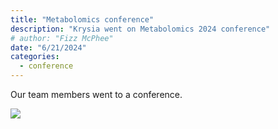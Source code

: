 ```yaml
---
title: "Metabolomics conference"
description: "Krysia went on Metabolomics 2024 conference"
# author: "Fizz McPhee"
date: "6/21/2024"
categories:
  - conference
---
```



Our team members went to a conference.

![](../fig/random/20240306_195149.jpg)
